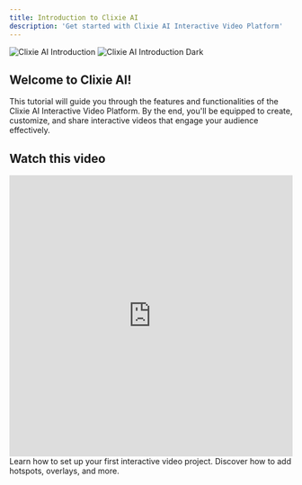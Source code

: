 ```yaml
---
title: Introduction to Clixie AI
description: 'Get started with Clixie AI Interactive Video Platform'
---
```


<img
  className="block dark:hidden"
  src="/images/clixie-intro-light.svg"
  alt="Clixie AI Introduction"
/>
<img
  className="hidden dark:block"
  src="/images/clixie-intro-dark.svg"
  alt="Clixie AI Introduction Dark"
/>

## Welcome to Clixie AI!

This tutorial will guide you through the features and functionalities of the Clixie AI Interactive Video Platform. By the end, you'll be equipped to create, customize, and share interactive videos that engage your audience effectively.

## Watch this video

<iframe src="https://response.clixiesite.com/watch?v2&story=ARfQeJ&layout=5&lang=EN"
        width="100%" 
        height="500" 
        frameborder="0" 
        allow="accelerometer; autoplay; encrypted-media; gyroscope; picture-in-picture" 
        allowfullscreen>
</iframe>


<CardGroup cols={2}>
  <Card
    title="Get Started"
    icon="pen-to-square"
    href="/getting-started"
  >
    Learn how to set up your first interactive video project.
  </Card>
  <Card
    title="Explore Interactive Features"
    icon="video"
    href="/interactive-elements-guide"
  >
    Discover how to add hotspots, overlays, and more.
  </Card>
</CardGroup>
